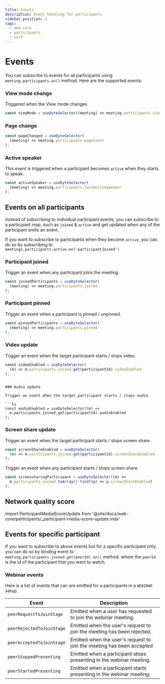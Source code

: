 ```yaml
---
title: Events
description: Event handling for participants.
sidebar_position: 3
tags:
  - web-core
  - participants
  - self
---
```


# Events

You can subscribe to events for all participants using
`meeting.participants.on()` method. Here are the supported events:

### View mode change

Triggered when the View mode changes

```ts
const viewMode = useDyteSelector((meeting) => meeting.participants.viewMode);
```

### Page change

```ts
const pageChanged = useDyteSelector(
  (meeting) => meeting.participants.pageCount
);
```

### Active speaker

This event is triggered when a participant becomes `active` when they starts to
speak.

```ts
const activeSpeaker = useDyteSelector(
  (meeting) => meeting.participants.lastActiveSpeaker
);
```

## Events on all participants

Instead of subscribing to individual participant events, you can subscribe to a
participant map, such as `joined` & `active` and get updated when any of the
participant emits an event.

If you want to subscribe to participants when they become `active`, you can do
so by subscribing to `meetings.participants.active.on('participantJoined')`

### Participant joined

Trigger an event when any participant joins the meeting.

```ts
const joinedParticipants = useDyteSelector(
  (meeting) => meeting.participants.joined
);
```

### Participant pinned

Trigger an event when a participant is pinned / unpinned.

```ts
const pinnedParticipants = useDyteSelector(
  (meeting) => meeting.participants.pinned
);
```

### Video update

Trigger an event when the target participant starts / stops video.

```ts
const videoEnabled = useDyteSelector(
  (m) => m.participants.joined.get(participantId).videoEnabled
);
```

````

### Audio update

Trigger an event when the target participant starts / stops audio.

```ts
const audioEnabled = useDyteSelector((m) =>
  m.participants.joined.get(participantId).audioEnabled
);
````

### Screen share update

Trigger an event when the target participant starts / stops screen share.

```ts
const screenShareEnabled = useDyteSelector(
  (m) => m.participants.joined.get(participantId).screenShareEnabled
);
```

Trigger an event when any participant starts / stops screen share.

```ts
const screensharingParticipant = useDyteSelector((m) =>
  m.participants.joined.toArray().find((p) => p.screenShareEnabled)
);
```

## Network quality score

import ParticipantMediaScoreUpdate from '@site/docs/web-core/participants/_participant-media-score-update.mdx'

<ParticipantMediaScoreUpdate />




## Events for specific participant

If you want to subscribe to above events but for a specific participant only,
you can do so by binding event to `meeting.participants.joined.get(peerId).on()`
method. where the `peerId` is the id of the participant that you want to watch.

### Webinar events

Here is a list of events that can are emitted for a participants in a `WEBINAR`
setup.

| **Event**                 | **Description**                                                        |
| ------------------------- | ---------------------------------------------------------------------- |
| `peerRequestToJoinStage`  | Emitted when a user has requested to join the webinar meeting.         |
| `peerRejectedToJoinStage` | Emitted when the user's request to join the meeting has been rejected. |
| `peerAcceptedToJoinStage` | Emitted when the user's request to join the meeting has been accepted  |
| `peerStoppedPresenting`   | Emitted when a participant stops presenting in the webinar meeting.    |
| `peerStartedPresenting`   | Emitted when a participant starts presenting in the webinar meeting.   |

<head>
  <title>React Web Core Participant Events</title>
</head>
